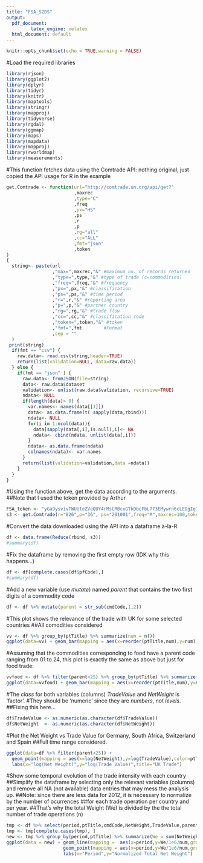 ```yaml
---
title: "FSA_S2DS"
output:
  pdf_document:
         latex_engine: xelatex
  html_document: default
---
```


```r
knitr::opts_chunk$set(echo = TRUE,warning = FALSE)
```

#Load the required libraries
```r
library(rjson)
library(ggplot2)
library(dplyr)
library(tidyr)
library(knitr)
library(maptools)
library(stringr)
library(mapproj)
library(tidyverse)
library(rgdal)
library(ggmap)
library(maps)
library(mapdata)
library(mapproj)
library(rworldmap)
library(measurements)
```

#This function fetches data using the Comtrade API: nothing original, just copied the API usage for R in the example
```r
get.Comtrade <- function(url="http://comtrade.un.org/api/get?"
                         ,maxrec
                         ,type="C"
                         ,freq
                         ,px="HS"
                         ,ps
                         ,r
                         ,p
                         ,rg="all"
                         ,cc="ALL"
                         ,fmt="json"
                         ,token
)
{
  string<- paste(url
                 ,"max=",maxrec,"&" #maximum no. of records returned
                 ,"type=",type,"&" #type of trade (c=commodities)
                 ,"freq=",freq,"&" #frequency
                 ,"px=",px,"&" #classification
                 ,"ps=",ps,"&" #time period
                 ,"r=",r,"&" #reporting area
                 ,"p=",p,"&" #partner country
                 ,"rg=",rg,"&" #trade flow
                 ,"cc=",cc,"&" #classification code
                 ,"token=",token,"&" #token
                 ,"fmt=",fmt        #Format
                 ,sep = ""
  )
 print(string) 
  if(fmt == "csv") {
    raw.data<- read.csv(string,header=TRUE)
    return(list(validation=NULL, data=raw.data))
  } else {
    if(fmt == "json" ) {
      raw.data<- fromJSON(file=string)
      data<- raw.data$dataset
      validation<- unlist(raw.data$validation, recursive=TRUE)
      ndata<- NULL
      if(length(data)> 0) {
        var.names<- names(data[[1]])
        data<- as.data.frame(t( sapply(data,rbind)))
        ndata<- NULL
        for(i in 1:ncol(data)){
          data[sapply(data[,i],is.null),i]<- NA
          ndata<- cbind(ndata, unlist(data[,i]))
        }
        ndata<- as.data.frame(ndata)
        colnames(ndata)<- var.names
      }
      return(list(validation=validation,data =ndata))
    }
  }
}
```

#Using the function above, get the data according to the arguments.
##Note that I used the token provided by Arthur
```r
FSA_token <- "yGa9ysvivTWUUteZVeQUY4rMsCRBcxGTkDbcFbL773EMywrn6cLEDgIq7Wg3vfwZbYkXyhGsblu0wjZjbiwc2EZC0kh/Zp8SmWsXansq3zNEG17gryZAZaRphkp1Mf95Zkjb3aMX/Rr/uAaiKLJbOOwkmv9X3NoA7TCDAA7Go8Y="
s3 <- get.Comtrade(r="826",p="36", ps="201001",freq="M",maxrec=100,token=FSA_token)
```

#Convert the data downloaded using the API into a dataframe à-la-R
```r
df <- data.frame(Reduce(rbind, s3))
#summary(df)
```

#Fix the dataframe by removing the first empty row (IDK why this happens...)
```r
df <- df[complete.cases(df$pfCode),]
#summary(df)
```

#Add a new variable (use *mutate*) named _parent_ that contains the two first digits of a commodity code
```r
df <- df %>% mutate(parent = str_sub(cmdCode,1,2))
```

#This plot shows the relevance of the trade with UK for some selected countries
##All comodities considered
```r
vv <- df %>% group_by(ptTitle) %>% summarize(num = n())
ggplot(data=vv) + geom_bar(mapping = aes(x=reorder(ptTitle,num),y=num),stat='identity')+coord_flip() + labs(x="Country",y="Trade operations")
```


#Assuming that the commodities corresponding to food have a parent code ranging from 01 to 24, this plot is exactly the same as above but just for food trade:
```r
vvfood <- df %>% filter(parent<25) %>% group_by(ptTitle) %>% summarize(num = n())
ggplot(data=vvfood) + geom_bar(mapping = aes(x=reorder(ptTitle,num),y=num),stat='identity')+coord_flip() + labs(x="Country",y="Trade operations")
```

#The *class* for both variables (columns) _TradeValue_ and _NetWeight_ is 'factor'.
#They should be 'numeric' since they are _numbers_, not _levels_.
##Fixing this here...
```r
df$TradeValue <- as.numeric(as.character(df$TradeValue))
df$NetWeight  <- as.numeric(as.character(df$NetWeight))
```

#Plot the Net Weight vs Trade Value for Germany, South Africa, Switzerland and Spain
##Full time range considered.
```r
ggplot(data=df %>% filter(parent<25)) +
  geom_point(mapping = aes(x=log(NetWeight),y=log(TradeValue),color=ptTitle,shape=period)) +
  labs(x="log(Net Weight)",y="log(Trade Value)",title="UK Trade")
```

#Show some temporal evolution of the trade intensity with each country
##Simplify the dataframe by selecting only the relevant variables (columns) and remove all NA (not available) data entries that may mess the analysis up.
##Note: since there are less data for 2012, it is necessary to normalize by the number of ocurrences
##for each trade operation per country and per year.
##That's why the total Weight (We) is divided by the the total number of trade operations (n)
```r
tmp <- df %>% select(period,ptTitle,cmdCode,NetWeight,TradeValue,parent)
tmp <- tmp[complete.cases(tmp), ]
new <- tmp %>% group_by(period,ptTitle) %>% summarize(We = sum(NetWeight),Tr=sum(TradeValue),num=n()) 
ggplot(data = new) + geom_line(mapping =  aes(x=period,y=We/1e6/num,group=ptTitle,color=ptTitle),size=2)+
                     geom_point(mapping = aes(x=period,y=We/1e6/num,group=ptTitle,color=ptTitle),size=4) +
                     labs(x="Period",y="Normalized Total Net Weight")
```

